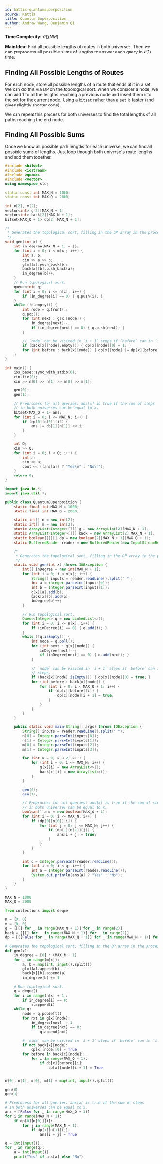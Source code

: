 ```yaml
---
id: kattis-quantumsuperposition
source: Kattis
title: Quantum Superposition
author: Andrew Wang, Benjamin Qi
---
```


**Time Complexity:** $\mathcal{O}(\sum NM)$

**Main Idea:** Find all possible lengths of routes in both universes. Then we
can preprocess all possible sums of lengths to answer each query in
$\mathcal{O}(1)$ time.

## Finding All Possible Lengths of Routes

For each node, store all possible lengths of a route that ends at it in a set.
We can do this via DP on the topological sort. When we consider a node, we can
add 1 to all the lengths reaching a previous node and insert them into the set
for the current node. Using a `bitset` rather than a `set` is faster (and gives
slightly shorter code).

We can repeat this process for both universes to find the total lengths of all
paths reaching the end node.

## Finding All Possible Sums

Once we know all possible path lengths for each universe, we can find all
possible sums of lengths. Just loop through both universe's route lengths and
add them together.

<LanguageSection>
<CPPSection>

```cpp
#include <bitset>
#include <iostream>
#include <queue>
#include <vector>
using namespace std;

static const int MAX_N = 1000;
static const int MAX_Q = 2000;

int n[2], m[2];
vector<int> g[2][MAX_N + 1];
vector<int> back[2][MAX_N + 1];
bitset<MAX_Q + 1> dp[2][MAX_N + 1];

/*
 * Generates the topological sort, filling in the DP array in the process.
 */
void gen(int x) {
	int in_degree[MAX_N + 1] = {};
	for (int i = 0; i < m[x]; i++) {
		int a, b;
		cin >> a >> b;
		g[x][a].push_back(b);
		back[x][b].push_back(a);
		in_degree[b]++;
	}
	// Run topological sort.
	queue<int> q;
	for (int i = 0; i <= n[x]; i++) {
		if (in_degree[i] == 0) { q.push(i); }
	}
	while (!q.empty()) {
		int node = q.front();
		q.pop();
		for (int next : g[x][node]) {
			in_degree[next]--;
			if (in_degree[next] == 0) { q.push(next); }
		}

		// `node` can be visited in `i + 1` steps if `before` can in `i` steps.
		if (back[x][node].empty()) { dp[x][node][0] = 1; }
		for (int before : back[x][node]) { dp[x][node] |= dp[x][before] << 1; }
	}
}

int main() {
	ios_base::sync_with_stdio(0);
	cin.tie(0);
	cin >> n[0] >> n[1] >> m[0] >> m[1];

	gen(0);
	gen(1);

	// Preprocess for all queries: ans[x] is true if the sum of steps
	// in both universes can be equal to x.
	bitset<MAX_Q + 1> ans;
	for (int i = 0; i <= MAX_N; i++) {
		if (dp[0][n[0]][i]) {
			ans |= dp[1][n[1]] << i;
		}
	}

	int Q;
	cin >> Q;
	for (int i = 0; i < Q; i++) {
		int a;
		cin >> a;
		cout << ((ans[a]) ? "Yes\n" : "No\n");
	}
	return 0;
}
```

</CPPSection>
<JavaSection>

```java
import java.io.*;
import java.util.*;

public class QuantumSuperposition {
	static final int MAX_N = 1000;
	static final int MAX_Q = 2000;

	static int[] n = new int[2];
	static int[] m = new int[2];
	static ArrayList<Integer>[][] g = new ArrayList[2][MAX_N + 1];
	static ArrayList<Integer>[][] back = new ArrayList[2][MAX_N + 1];
	static boolean[][][] dp = new boolean[2][MAX_N + 1][MAX_Q + 1];
	static BufferedReader reader = new BufferedReader(new InputStreamReader(System.in));

	/*
	 * Generates the topological sort, filling in the DP array in the process.
	 */
	static void gen(int x) throws IOException {
		int[] inDegree = new int[MAX_N + 1];
		for (int i = 0; i < m[x]; i++) {
			String[] inputs = reader.readLine().split(" ");
			int a = Integer.parseInt(inputs[0]);
			int b = Integer.parseInt(inputs[1]);
			g[x][a].add(b);
			back[x][b].add(a);
			inDegree[b]++;
		}

		// Run topological sort.
		Queue<Integer> q = new LinkedList<>();
		for (int i = 0; i <= n[x]; i++) {
			if (inDegree[i] == 0) { q.add(i); }
		}
		while (!q.isEmpty()) {
			int node = q.poll();
			for (int next : g[x][node]) {
				inDegree[next]--;
				if (inDegree[next] == 0) { q.add(next); }
			}

			// `node` can be visited in `i + 1` steps if `before` can in `i`
			// steps.
			if (back[x][node].isEmpty()) { dp[x][node][0] = true; }
			for (int before : back[x][node]) {
				for (int i = 0; i < MAX_Q + 1; i++) {
					if (dp[x][before][i]) {
						dp[x][node][i + 1] = true;
					}
				}
			}
		}
	}

	public static void main(String[] args) throws IOException {
		String[] inputs = reader.readLine().split(" ");
		n[0] = Integer.parseInt(inputs[0]);
		n[1] = Integer.parseInt(inputs[1]);
		m[0] = Integer.parseInt(inputs[2]);
		m[1] = Integer.parseInt(inputs[3]);

		for (int x = 0; x < 2; x++) {
			for (int i = 0; i <= MAX_N; i++) {
				g[x][i] = new ArrayList<>();
				back[x][i] = new ArrayList<>();
			}
		}

		gen(0);
		gen(1);

		// Preprocess for all queries: ans[x] is true if the sum of steps
		// in both universes can be equal to x.
		boolean[] ans = new boolean[MAX_Q + 1];
		for (int i = 0; i <= MAX_N; i++) {
			if (dp[0][n[0]][i]) {
				for (int j = 0; j <= MAX_N; j++) {
					if (dp[1][n[1]][j]) {
						ans[i + j] = true;
					}
				}
			}
		}

		int q = Integer.parseInt(reader.readLine());
		for (int i = 0; i < q; i++) {
			int a = Integer.parseInt(reader.readLine());
			System.out.println(ans[a] ? "Yes" : "No");
		}
	}
}
```

</JavaSection>
<PySection>

```py
MAX_N = 1000
MAX_Q = 2000

from collections import deque

n = [0, 0]
m = [0, 0]
g = [[[] for _ in range(MAX_N + 1)] for _ in range(2)]
back = [[[] for _ in range(MAX_N + 1)] for _ in range(2)]
dp = [[[False for _ in range(MAX_Q + 1)] for _ in range(MAX_N + 1)] for _ in range(2)]

# Generates the topological sort, filling in the DP array in the process.
def gen(x):
	in_degree = [0] * (MAX_N + 1)
	for _ in range(m[x]):
		a, b = map(int, input().split())
		g[x][a].append(b)
		back[x][b].append(a)
		in_degree[b] += 1

	# Run topological sort.
	q = deque()
	for i in range(n[x] + 1):
		if in_degree[i] == 0:
			q.append(i)
	while q:
		node = q.popleft()
		for nxt in g[x][node]:
			in_degree[nxt] -= 1
			if in_degree[nxt] == 0:
				q.append(nxt)

		# `node` can be visited in `i + 1` steps if `before` can in `i` steps.
		if not back[x][node]:
			dp[x][node][0] = True
		for before in back[x][node]:
			for i in range(MAX_Q + 1):
				if dp[x][before][i]:
					dp[x][node][i + 1] = True


n[0], n[1], m[0], m[1] = map(int, input().split())

gen(0)
gen(1)

# Preprocess for all queries: ans[x] is true if the sum of steps
# in both universes can be equal to x.
ans = [False for _ in range(MAX_Q + 1)]
for i in range(MAX_N + 1):
	if dp[0][n[0]][i]:
		for j in range(MAX_N + 1):
			if dp[1][n[1]][j]:
				ans[i + j] = True

q = int(input())
for _ in range(q):
	a = int(input())
	print("Yes" if ans[a] else "No")
```

</PySection>
</LanguageSection>
